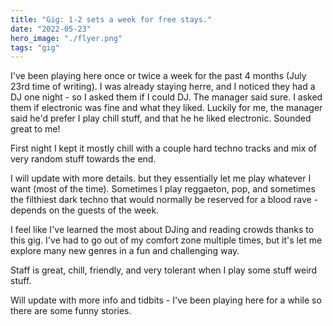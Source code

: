 ```yaml
---
title: "Gig: 1-2 sets a week for free stays."
date: "2022-05-23"
hero_image: "./flyer.png"
tags: "gig"
---
```


I've been playing here once or twice a week for the past 4 months (July 23rd time of writing). I was already staying herre, and I noticed they had a DJ one night - so I asked them if I could DJ. The manager said sure. I asked them if electronic was fine and what they liked. Luckily for me, the manager said he'd prefer I play chill stuff, and that he he liked electronic. Sounded great to me!

First night I kept it mostly chill with a couple hard techno tracks and mix of very random stuff towards the end.

I will update with more details. but they essentially let me play whatever I want (most of the time). Sometimes I play reggaeton, pop, and sometimes the filthiest dark techno that would normally be reserved for a blood rave - depends on the guests of the week.

I feel like I've learned the most about DJing and reading crowds thanks to this gig. I've had to go out of my comfort zone multiple times, but it's let me explore many new genres in a fun and challenging way.

Staff is great, chill, friendly, and very tolerant when I play some stuff weird stuff.

Will update with more info and tidbits - I've been playing here for a while so there are some funny stories.
